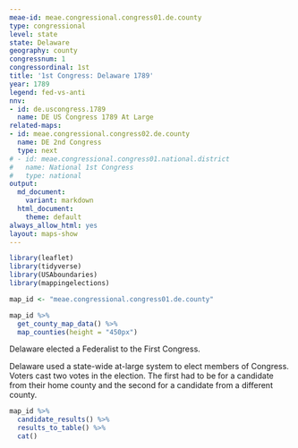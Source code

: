 ```yaml
---
meae-id: meae.congressional.congress01.de.county
type: congressional
level: state
state: Delaware
geography: county
congressnum: 1
congressordinal: 1st
title: '1st Congress: Delaware 1789'
year: 1789
legend: fed-vs-anti
nnv:
- id: de.uscongress.1789
  name: DE US Congress 1789 At Large
related-maps:
- id: meae.congressional.congress02.de.county
  name: DE 2nd Congress
  type: next
# - id: meae.congressional.congress01.national.district
#   name: National 1st Congress
#   type: national
output:
  md_document:
    variant: markdown
  html_document:
    theme: default
always_allow_html: yes
layout: maps-show
---
```


```r
library(leaflet)
library(tidyverse)
library(USAboundaries)
library(mappingelections)

map_id <- "meae.congressional.congress01.de.county"
```

<div class="map">

```r
map_id %>%
  get_county_map_data() %>%
  map_counties(height = "450px")
```

</div>

Delaware elected a Federalist to the First Congress.

Delaware used a state-wide at-large system to elect members of Congress. Voters cast two votes in the election. The first had to be for a candidate from their home county and the second for a candidate from a different county. 

<div class="results-table">

```r
map_id %>%
  candidate_results() %>% 
  results_to_table() %>% 
  cat()
```

</div>
